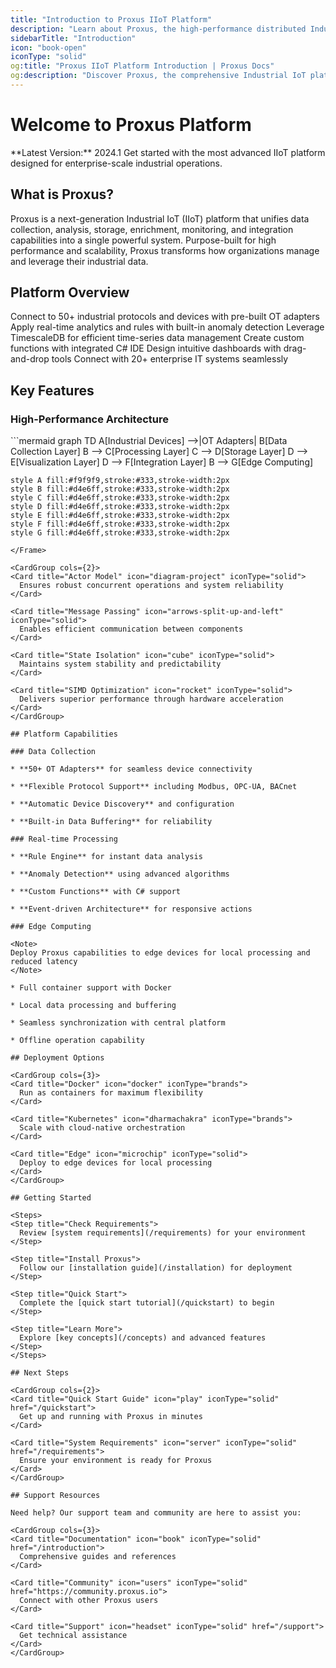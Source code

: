 ```yaml
---
title: "Introduction to Proxus IIoT Platform"
description: "Learn about Proxus, the high-performance distributed Industrial IoT Platform for real-time data acquisition, analysis, and integration"
sidebarTitle: "Introduction"
icon: "book-open"
iconType: "solid"
og:title: "Proxus IIoT Platform Introduction | Proxus Docs"
og:description: "Discover Proxus, the comprehensive Industrial IoT platform that unifies data acquisition, analysis, storage, and integration capabilities"
---
```


# Welcome to Proxus Platform

<Tip>
  **Latest Version:** 2024.1
  Get started with the most advanced IIoT platform designed for enterprise-scale industrial operations.
</Tip>

## What is Proxus?

Proxus is a next-generation Industrial IoT (IIoT) platform that unifies data collection, analysis, storage, enrichment, monitoring, and integration capabilities into a single powerful system. Purpose-built for high performance and scalability, Proxus transforms how organizations manage and leverage their industrial data.



## Platform Overview

<CardGroup cols={3}>
  <Card title="Collect" icon="plug" iconType="solid">
    Connect to 50+ industrial protocols and devices with pre-built OT adapters
  </Card>

  <Card title="Process" icon="bolt" iconType="solid">
    Apply real-time analytics and rules with built-in anomaly detection
  </Card>

  <Card title="Store" icon="database" iconType="solid">
    Leverage TimescaleDB for efficient time-series data management
  </Card>

  <Card title="Develop" icon="code" iconType="solid">
    Create custom functions with integrated C# IDE
  </Card>

  <Card title="Visualize" icon="chart-line" iconType="solid">
    Design intuitive dashboards with drag-and-drop tools
  </Card>

  <Card title="Integrate" icon="network-wired" iconType="solid">
    Connect with 20+ enterprise IT systems seamlessly
  </Card>
</CardGroup>

## Key Features

### High-Performance Architecture

<Frame>
  ```mermaid
  graph TD
    A[Industrial Devices] -->|OT Adapters| B[Data Collection Layer]
    B --> C[Processing Layer]
    C --> D[Storage Layer]
    D --> E[Visualization Layer]
    D --> F[Integration Layer]
    B --> G[Edge Computing]
    
    style A fill:#f9f9f9,stroke:#333,stroke-width:2px
    style B fill:#d4e6ff,stroke:#333,stroke-width:2px
    style C fill:#d4e6ff,stroke:#333,stroke-width:2px
    style D fill:#d4e6ff,stroke:#333,stroke-width:2px
    style E fill:#d4e6ff,stroke:#333,stroke-width:2px
    style F fill:#d4e6ff,stroke:#333,stroke-width:2px
    style G fill:#d4e6ff,stroke:#333,stroke-width:2px
  ```
</Frame>

<CardGroup cols={2}>
  <Card title="Actor Model" icon="diagram-project" iconType="solid">
    Ensures robust concurrent operations and system reliability
  </Card>

  <Card title="Message Passing" icon="arrows-split-up-and-left" iconType="solid">
    Enables efficient communication between components
  </Card>

  <Card title="State Isolation" icon="cube" iconType="solid">
    Maintains system stability and predictability
  </Card>

  <Card title="SIMD Optimization" icon="rocket" iconType="solid">
    Delivers superior performance through hardware acceleration
  </Card>
</CardGroup>

## Platform Capabilities

### Data Collection

* **50+ OT Adapters** for seamless device connectivity

* **Flexible Protocol Support** including Modbus, OPC-UA, BACnet

* **Automatic Device Discovery** and configuration

* **Built-in Data Buffering** for reliability

### Real-time Processing

* **Rule Engine** for instant data analysis

* **Anomaly Detection** using advanced algorithms

* **Custom Functions** with C# support

* **Event-driven Architecture** for responsive actions

### Edge Computing

<Note>
  Deploy Proxus capabilities to edge devices for local processing and reduced latency
</Note>

* Full container support with Docker

* Local data processing and buffering

* Seamless synchronization with central platform

* Offline operation capability

## Deployment Options

<CardGroup cols={3}>
  <Card title="Docker" icon="docker" iconType="brands">
    Run as containers for maximum flexibility
  </Card>

  <Card title="Kubernetes" icon="dharmachakra" iconType="brands">
    Scale with cloud-native orchestration
  </Card>

  <Card title="Edge" icon="microchip" iconType="solid">
    Deploy to edge devices for local processing
  </Card>
</CardGroup>

## Getting Started

<Steps>
  <Step title="Check Requirements">
    Review [system requirements](/requirements) for your environment
  </Step>

  <Step title="Install Proxus">
    Follow our [installation guide](/installation) for deployment
  </Step>

  <Step title="Quick Start">
    Complete the [quick start tutorial](/quickstart) to begin
  </Step>

  <Step title="Learn More">
    Explore [key concepts](/concepts) and advanced features
  </Step>
</Steps>

## Next Steps

<CardGroup cols={2}>
  <Card title="Quick Start Guide" icon="play" iconType="solid" href="/quickstart">
    Get up and running with Proxus in minutes
  </Card>

  <Card title="System Requirements" icon="server" iconType="solid" href="/requirements">
    Ensure your environment is ready for Proxus
  </Card>
</CardGroup>

## Support Resources

Need help? Our support team and community are here to assist you:

<CardGroup cols={3}>
  <Card title="Documentation" icon="book" iconType="solid" href="/introduction">
    Comprehensive guides and references
  </Card>

  <Card title="Community" icon="users" iconType="solid" href="https://community.proxus.io">
    Connect with other Proxus users
  </Card>

  <Card title="Support" icon="headset" iconType="solid" href="/support">
    Get technical assistance
  </Card>
</CardGroup>